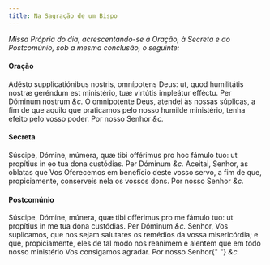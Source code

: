 ```yaml
---
title: Na Sagração de um Bispo
---
```


<em>
  Missa Própria do dia, acrescentando-se à Oração, à Secreta e ao Postcomúnio,
  sob a mesma conclusão, o seguinte:
</em>

#### Oração

<div class="grid grid-cols-2 gap-5">
  <span class="text-justify">
    Adésto supplicatiónibus nostris, omnípotens Deus: ut, quod humilitátis
    nostræ geréndum est ministério, tuæ virtútis impleátur efféctu. Per Dóminum
    nostrum <em>&c.</em>
  </span>
  <span class="text-justify">
    Ó omnipotente Deus, atendei às nossas súplicas, a fim de que aquilo que
    praticamos pelo nosso humilde ministério, tenha efeito pelo vosso poder. Por
    nosso Senhor <em>&c.</em>
  </span>
</div>

#### Secreta

<div class="grid grid-cols-2 gap-5">
  <span class="text-justify">
    Súscipe, Dómine, múmera, quæ tibi offérimus pro hoc fámulo tuo: ut propítius
    in eo tua dona custódias. Per Dóminum <em>&c.</em>
  </span>
  <span class="text-justify">
    Aceitai, Senhor, as oblatas que Vos Oferecemos em benefício deste vosso
    servo, a fim de que, propiciamente, conserveis nela os vossos dons. Por
    nosso Senhor <em>&c.</em>
  </span>
</div>

#### Postcomúnio

<div class="grid grid-cols-2 gap-5">
  <span class="text-justify">
    Súscipe, Dómine, múnera, quæ tibi offérimus pro me fámulo tuo: ut propítius
    in me tua dona custódias. Per Dóminum <em>&c.</em>
  </span>
  <span class="text-justify">
    Senhor, Vos suplicamos, que nos sejam salutares os remédios da vossa
    misericórdia; e que, propiciamente, eles de tal modo nos reanimem e alentem
    que em todo nosso ministério Vos consigamos agradar. Por nosso Senhor{" "}
    <em>&c.</em>
  </span>
</div>
